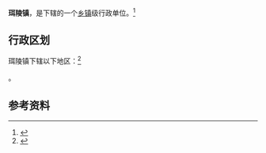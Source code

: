 {{中国乡级行政区|32/11/81/102/000}}

'''珥陵镇'''，是{{PRC admin/fullname|32/11/81/102/000|3}}下辖的一个[[乡镇|乡镇]]级行政单位。<ref>{{PRC admin/ref sgc|{{PRC admin/parent|32/11/81/102/000}}}}</ref>

== 行政区划 ==

珥陵镇下辖以下地区：<ref>{{PRC admin/ref sgc|32/11/81/102/000}}</ref>

{{PRC admin/children|32/11/81/102/000}}。

== 参考资料 ==

{{reflist}}

{{行政区划小作品}}
{{PRC admin/navcat|32/11/81/102/000}}